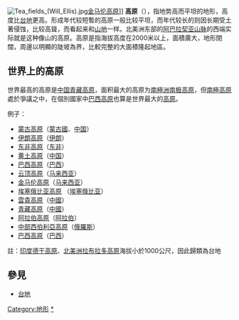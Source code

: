 {{Otheruses|高原 (消歧义)}}
{{NoteTA
|G1=Unit
}}
[[File:Tea_fields_(Will_Ellis).jpg|thumb]][[金马伦高原|金马伦高原]]]]
'''高原'''（{{lang-fr|'''Plateau'''}}），指地势高而平坦的地形，高度比[[台地|台地]]更高。形成年代较短暫的高原一般比较平坦，而年代较长的则因长期受土著侵蚀，比较高聳，而看起来和[[山地|山地]]一样。北美洲东部的[[阿巴拉契亚山脉|阿巴拉契亚山脉]]的西端实际就是这种像山的高原。高原是指海拔高度在2000米以上，面積廣大，地形閉闊，周邊以明顯的陡坡為界，比較完整的大面積隆起地區。

== 世界上的高原 ==
世界最高的高原是[[中国|中国]][[青藏高原|青藏高原]]，面积最大的高原为[[南極洲|南極洲]][[南极高原|南极高原]]，但[[南極高原|南極高原]]處於爭議之中，在個別國家中[[巴西高原|巴西高原]]也算是世界最大的[[高原|高原]]。

例子：
* [[蒙古高原|蒙古高原]]（[[蒙古國|蒙古國]]、[[中国|中国]]）
* [[伊朗高原|伊朗高原]]（[[伊朗|伊朗]]）
* [[东非高原|东非高原]]（[[东非|东非]]）
* [[黄土高原|黄土高原]]（[[中国|中国]]）
* [[巴西高原|巴西高原]]（[[巴西|巴西]]）
* [[云顶高原|云顶高原]]（[[马来西亚|马来西亚]]）
* [[金马伦高原|金马伦高原]]（[[马来西亚|马来西亚]]）
* [[埃塞俄比亚高原|埃塞俄比亚高原]] （[[埃塞俄比亚|埃塞俄比亚]]）
* [[雲貴高原|雲貴高原]]（[[中國|中國]]）
* [[青藏高原|青藏高原]]（[[中國|中國]]）
* [[阿拉伯高原|阿拉伯高原]]（[[阿拉伯半岛|阿拉伯]]）
* [[中西伯利亞高原|中部西伯利亞高原]]（[[俄羅斯|俄羅斯]]）
* [[巴西高原|巴西高原]]（[[巴西|巴西]]）

註：[[印度|印度]][[德干高原|德干高原]]、[[北美洲|北美洲]][[拉布拉多高原|拉布拉多高原]]海拔小於1000公尺，因此歸類為台地

==參見==
*[[台地|台地]]
{{地形}}
[[Category:地形|Category:地形]]
[[Category:高原|*]]